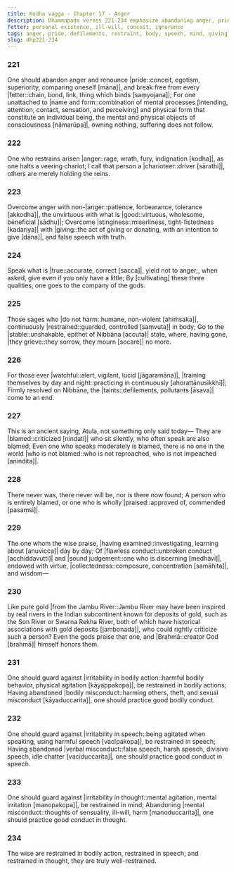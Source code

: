 ```yaml
---
title: Kodha vagga - Chapter 17 - Anger
description: Dhammapada verses 221-234 emphasize abandoning anger, pride, and mental defilements while cultivating restraint in body, speech, and mind. The verses highlight overcoming harmful actions by giving and speaking truth, the inevitability of criticism, and the value of moral discipline. Those intent on Nibbāna, ever watchful, and well-restrained are beyond reproach and honored even by the gods.
fetter: personal existence, ill-will, conceit, ignorance
tags: anger, pride, defilements, restraint, body, speech, mind, giving, truth, blame, praise, Nibbāna, gods, dhp
slug: dhp221-234
---
```


### 221

One should abandon anger and renounce |pride::conceit, egotism, superiority, comparing oneself [māna]|,
and break free from every |fetter::chain, bond, link, thing which binds [saṃyojana]|;
For one unattached to |name and form::combination of mental processes [intending, attention, contact, sensation, and perceiving] and physical form that constitute an individual being, the mental and physical objects of consciousness [nāmarūpa]|,
owning nothing, suffering does not follow.

### 222

One who restrains arisen |anger::rage, wrath, fury, indignation [kodha]|,
as one halts a veering chariot;
I call that person a |charioteer::driver [sārathi]|,
others are merely holding the reins.

### 223

Overcome anger with non-|anger::patience, forbearance, tolerance [akkodha]|,
the unvirtuous with what is |good::virtuous, wholesome, beneficial [sādhu]|;
Overcome |stinginess::miserliness, tight-fistedness [kadariya]| with |giving::the act of giving or donating, with an intention to give [dāna]|,
and false speech with truth.

### 224

Speak what is |true::accurate, correct [sacca]|, yield not to anger;,
when asked, give even if you only have a little;
By [cultivating] these three qualities,
one goes to the company of the gods.

### 225

Those sages who |do not harm::humane, non-violent [ahiṁsaka]|,
continuously |restrained::guarded, controlled [saṃvuta]| in body;
Go to the |stable::unshakable, epithet of Nibbāna [accuta]| state,
where, having gone, |they grieve::they sorrow, they mourn [socare]| no more.

### 226

For those ever |watchful::alert, vigilant, lucid [jāgaramāna]|,
|training themselves by day and night::practicing in continuously [ahorattānusikkhī]|;
Firmly resolved on Nibbāna,
the |taints::defilements, pollutants [āsava]| come to an end.

### 227

This is an ancient saying, Atula,
not something only said today—
They are |blamed::criticized [nindati]| who sit silently,
who often speak are also blamed;
Even one who speaks moderately is blamed,
there is no one in the world |who is not blamed::who is not reproached, who is not impeached [anindita]|.

### 228

There never was, there never will be,
nor is there now found;
A person who is entirely blamed,
or one who is wholly |praised::approved of, commended [pasaṃsi]|.

### 229

The one whom the wise praise,
|having examined::investigating, learning about [anuvicca]| day by day;
Of |flawless conduct::unbroken conduct [acchiddavutti]| and |sound judgement::one who is discerning [medhāvī]|,
endowed with virtue, |collectedness::composure, concentration [samāhita]|, and wisdom—

### 230

Like pure gold |from the Jambu River::Jambu River may have been inspired by real rivers in the Indian subcontinent known for deposits of gold, such as the Son River or Swarna Rekha River, both of which have historical associations with gold deposits [jambonada]|,
who could rightly criticize such a person?
Even the gods praise that one,
and |Brahmā::creator God [brahmā]| himself honors them.

### 231

One should guard against |irritability in bodily action::harmful bodily behavior, physical agitation [kāyappakopa]|,
be restrained in bodily actions;
Having abandoned |bodily misconduct::harming others, theft, and sexual misconduct [kāyaduccarita]|,
one should practice good bodily conduct.

### 232

One should guard against |irritability in speech::being agitated when speaking, using harmful speech [vacīpakopa]|,
be restrained in speech;
Having abandoned |verbal misconduct::false speech, harsh speech, divisive speech, idle chatter [vacīduccarita]|,
one should practice good conduct in speech.

### 233

One should guard against |irritability in thought::mental agitation, mental irritation [manopakopa]|,
be restrained in mind;
Abandoning |mental misconduct::thoughts of sensuality, ill-will, harm [manoduccarita]|,
one should practice good conduct in thought.

### 234

The wise are restrained in bodily action,
restrained in speech;
and restrained in thought,
they are truly well-restrained.